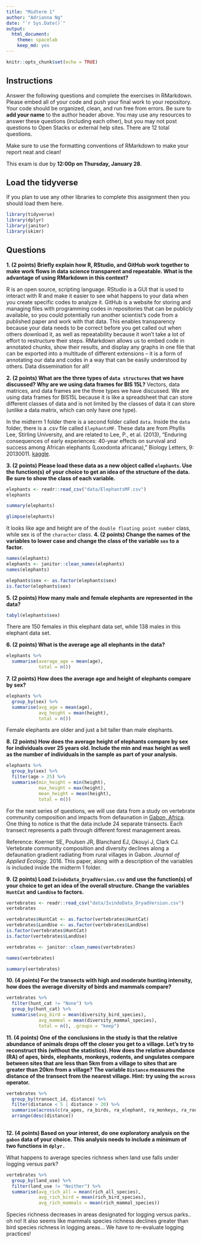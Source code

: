 ```yaml
---
title: "Midterm 1"
author: "Adrianna Ng"
date: "`r Sys.Date()`"
output:
  html_document: 
    theme: spacelab
    keep_md: yes
---
```


```r
knitr::opts_chunk$set(echo = TRUE)
```

## Instructions
Answer the following questions and complete the exercises in RMarkdown. Please embed all of your code and push your final work to your repository. Your code should be organized, clean, and run free from errors. Be sure to **add your name** to the author header above. You may use any resources to answer these questions (including each other), but you may not post questions to Open Stacks or external help sites. There are 12 total questions.  

Make sure to use the formatting conventions of RMarkdown to make your report neat and clean!  

This exam is due by **12:00p on Thursday, January 28**.  

## Load the tidyverse
If you plan to use any other libraries to complete this assignment then you should load them here.
```r
library(tidyverse)
library(dplyr)
library(janitor)
library(skimr)
```

## Questions
**1. (2 points) Briefly explain how R, RStudio, and GitHub work together to make work flows in data science transparent and repeatable. What is the advantage of using RMarkdown in this context?** 

R is an open source, scripting language. RStudio is a GUI that is used to interact with R and make it easier to see what happens to your data when you create specific codes to analyze it. GitHub is a website for storing and managing files with programming codes in repositories that can be publicly available, so you could potentially run another scientist's code from a published paper and work with that data. This enables transparency because your data needs to be correct before you get called out when others download it, as well as repeatability because it won't take a lot of effort to restructure their steps. RMarkdown allows us to embed code in annotated chunks, show their results, and display any graphs in one file that can be exported into a multitude of different extensions -- it is a form of annotating our data and codes in a way that can be easily understood by others. Data dissemination for all!

**2. (2 points) What are the three types of `data structures` that we have discussed? Why are we using data frames for BIS 15L?**
Vectors, data matrices, and data frames are the three types we have discussed. We are using data frames for BIS15L because it is like a spreadsheet that can store different classes of data and is not limited by the classes of data it can store (unlike a data matrix, which can only have one type).

In the midterm 1 folder there is a second folder called `data`. Inside the `data` folder, there is a .csv file called `ElephantsMF`. These data are from Phyllis Lee, Stirling University, and are related to Lee, P., et al. (2013), "Enduring consequences of early experiences: 40-year effects on survival and success among African elephants (Loxodonta africana)," Biology Letters, 9: 20130011. [kaggle](https://www.kaggle.com/mostafaelseidy/elephantsmf).  

**3. (2 points) Please load these data as a new object called `elephants`. Use the function(s) of your choice to get an idea of the structure of the data. Be sure to show the class of each variable.**
```r
elephants <- readr::read_csv("data/ElephantsMF.csv")
elephants
```
```r
summary(elephants)
```
```r
glimpse(elephants)
```
It looks like age and height are of the `double floating point number` class, while sex is of the `character` class.
**4. (2 points) Change the names of the variables to lower case and change the class of the variable `sex` to a factor.**
```r
names(elephants)
elephants <- janitor::clean_names(elephants)
names(elephants)
```
```r
elephants$sex <- as.factor(elephants$sex)
is.factor(elephants$sex)
```

**5. (2 points) How many male and female elephants are represented in the data?**
```r
tabyl(elephants$sex)
```
There are 150 females in this elephant data set, while 138 males in this elephant data set.

**6. (2 points) What is the average age all elephants in the data?**
```r
elephants %>% 
  summarise(average_age = mean(age),
            total = n())
```

**7. (2 points) How does the average age and height of elephants compare by sex?**
```r
elephants %>% 
  group_by(sex) %>% 
  summarise(avg_age = mean(age),
            avg_height = mean(height),
            total = n())
```
Female elephants are older and just a bit taller than male elephants.

**8. (2 points) How does the average height of elephants compare by sex for individuals over 25 years old. Include the min and max height as well as the number of individuals in the sample as part of your analysis.**
```r
elephants %>% 
  group_by(sex) %>%
  filter(age > 25) %>% 
  summarise(min_height = min(height),
            max_height = max(height),
            mean_height = mean(height),
            total = n())
```
For the next series of questions, we will use data from a study on vertebrate community composition and impacts from defaunation in [Gabon, Africa](https://en.wikipedia.org/wiki/Gabon). One thing to notice is that the data include 24 separate transects. Each transect represents a path through different forest management areas.  

Reference: Koerner SE, Poulsen JR, Blanchard EJ, Okouyi J, Clark CJ. Vertebrate community composition and diversity declines along a defaunation gradient radiating from rural villages in Gabon. _Journal of Applied Ecology_. 2016. This paper, along with a description of the variables is included inside the midterm 1 folder.  

**9. (2 points) Load `IvindoData_DryadVersion.csv` and use the function(s) of your choice to get an idea of the overall structure. Change the variables `HuntCat` and `LandUse` to factors.**
```r
vertebrates <- readr::read_csv("data/IvindoData_DryadVersion.csv")
vertebrates
```
```r
vertebrates$HuntCat <- as.factor(vertebrates$HuntCat)
vertebrates$LandUse <- as.factor(vertebrates$LandUse)
is.factor(vertebrates$HuntCat)
is.factor(vertebrates$LandUse)
```
```r
vertebrates <- janitor::clean_names(vertebrates)
```

```r
names(vertebrates)
```
```r
summary(vertebrates)
```

**10. (4 points) For the transects with high and moderate hunting intensity, how does the average diversity of birds and mammals compare?**
```r
vertebrates %>% 
  filter(hunt_cat != "None") %>% 
  group_by(hunt_cat) %>% 
  summarise(avg_bird = mean(diversity_bird_species),
            avg_mammal = mean(diversity_mammal_species),
            total = n(), .groups = "keep")
```

**11. (4 points) One of the conclusions in the study is that the relative abundance of animals drops off the closer you get to a village. Let's try to reconstruct this (without the statistics). How does the relative abundance (RA) of apes, birds, elephants, monkeys, rodents, and ungulates compare between sites that are less than 5km from a village to sites that are greater than 20km from a village? The variable `Distance` measures the distance of the transect from the nearest village. Hint: try using the `across` operator.**  
```r
vertebrates %>%
  group_by(transect_id, distance) %>% 
  filter(distance < 5 | distance > 20) %>% 
  summarise(across(c(ra_apes, ra_birds, ra_elephant, ra_monkeys, ra_rodent, ra_ungulate))) %>% 
  arrange(desc(distance))
  
```


**12. (4 points) Based on your interest, do one exploratory analysis on the `gabon` data of your choice. This analysis needs to include a minimum of two functions in `dplyr.`**

What happens to average species richness when land use falls under logging versus park?
```r
vertebrates %>% 
  group_by(land_use) %>% 
  filter(land_use != "Neither") %>% 
  summarise(avg_rich_all = mean(rich_all_species),
            avg_rich_bird = mean(rich_bird_species),
            avg_rich_mammals = mean(rich_mammal_species))
```
Species richness decreases in areas designated for logging versus parks.. oh no! It also seems like mammals species richness declines greater than bird species richness in logging areas... We have to re-evaluate logging practices!

